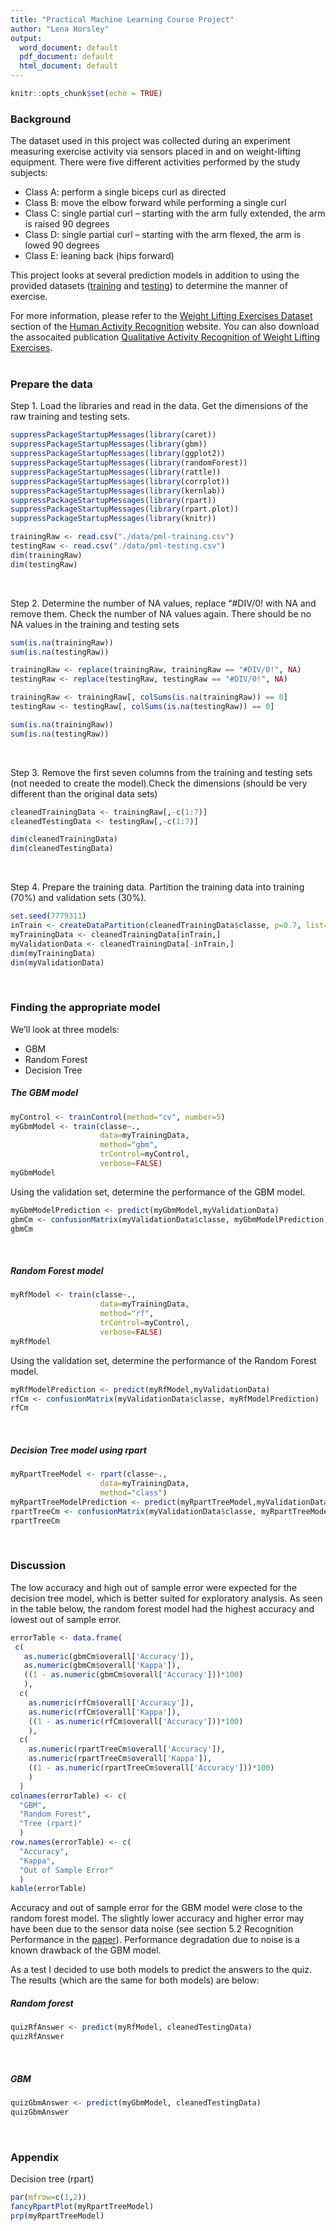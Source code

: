```yaml
---
title: "Practical Machine Learning Course Project"
author: "Lena Horsley"
output:
  word_document: default
  pdf_document: default
  html_document: default
---
```


```r
knitr::opts_chunk$set(echo = TRUE)
```
    
### Background
The dataset used in this project was collected during an experiment measuring exercise activity via sensors placed in and on weight-lifting equipment. 
There were five different activities performed by the study subjects:

  * Class A: perform a single biceps curl as directed
  * Class B: move the elbow forward while performing a single curl
  * Class C: single partial curl – starting with the arm fully extended, the arm is raised 90 degrees
  * Class D: single partial curl – starting with the arm flexed, the arm is lowed 90 degrees
  * Class E: leaning back (hips forward)

This project looks at several prediction models in addition to using the provided datasets ([training](https://d396qusza40orc.cloudfront.net/predmachlearn/pml-training.csv) and [testing](https://d396qusza40orc.cloudfront.net/predmachlearn/pml-testing.csv)) to determine the manner of exercise.

For more information, please refer to the [Weight Lifting Exercises Dataset](http://web.archive.org/web/20161224072740/http:/groupware.les.inf.puc-rio.br/har#weight_lifting_exercises) section of the [Human Activity Recognition](http://web.archive.org/web/20161224072740/http:/groupware.les.inf.puc-rio.br/har#weight_lifting_exercises) website. You can also download the assocaited publication [Qualitative Activity Recognition of Weight Lifting Exercises](http://web.archive.org/web/20170519033209/http://groupware.les.inf.puc-rio.br/public/papers/2013.Velloso.QAR-WLE.pdf).
<br>
<br>

### Prepare the data

Step 1. Load the libraries and read in the data. Get the dimensions of the raw training and testing sets.
```r
suppressPackageStartupMessages(library(caret))
suppressPackageStartupMessages(library(gbm))
suppressPackageStartupMessages(library(ggplot2))
suppressPackageStartupMessages(library(randomForest))
suppressPackageStartupMessages(library(rattle))
suppressPackageStartupMessages(library(corrplot))
suppressPackageStartupMessages(library(kernlab))
suppressPackageStartupMessages(library(rpart))
suppressPackageStartupMessages(library(rpart.plot))
suppressPackageStartupMessages(library(knitr))

trainingRaw <- read.csv("./data/pml-training.csv")
testingRaw <- read.csv("./data/pml-testing.csv")
dim(trainingRaw)
dim(testingRaw)
```
<br>
    
Step 2. Determine the number of NA values, replace "#DIV/0! with NA and remove them. Check the number of NA values again. There should be no NA values in the training and testing sets
```r

sum(is.na(trainingRaw))
sum(is.na(testingRaw))

trainingRaw <- replace(trainingRaw, trainingRaw == "#DIV/0!", NA)
testingRaw <- replace(testingRaw, testingRaw == "#DIV/0!", NA)

trainingRaw <- trainingRaw[, colSums(is.na(trainingRaw)) == 0]
testingRaw <- testingRaw[, colSums(is.na(testingRaw)) == 0]

sum(is.na(trainingRaw))
sum(is.na(testingRaw))
```
<br>
    
Step 3. Remove the first seven columns from the training and testing sets (not needed to create the model).Check the dimensions (should be very different than the original data sets)
```r
cleanedTrainingData <- trainingRaw[,-c(1:7)]
cleanedTestingData <- testingRaw[,-c(1:7)]

dim(cleanedTrainingData)
dim(cleanedTestingData)
```
<br>
    
Step 4. Prepare the training data.  Partition the training data into training (70%) and validation sets (30%).
```r
set.seed(7779311)
inTrain <- createDataPartition(cleanedTrainingData$classe, p=0.7, list=FALSE)
myTrainingData <- cleanedTrainingData[inTrain,]
myValidationData <- cleanedTrainingData[-inTrain,]
dim(myTrainingData)
dim(myValidationData)
```
<br>   

### Finding the appropriate model
We'll look at three models:

* GBM
* Random Forest
* Decision Tree

##### The GBM model
```r
myControl <- trainControl(method="cv", number=5)
myGbmModel <- train(classe~.,
                    data=myTrainingData,
                    method="gbm",
                    trControl=myControl,
                    verbose=FALSE)
myGbmModel
```

Using the validation set, determine the performance of the GBM model.
```r
myGbmModelPrediction <- predict(myGbmModel,myValidationData)
gbmCm <- confusionMatrix(myValidationData$classe, myGbmModelPrediction)
gbmCm 
```
<br>
    
##### Random Forest model
```r
myRfModel <- train(classe~.,
                    data=myTrainingData,
                    method="rf",
                    trControl=myControl,
                    verbose=FALSE)
myRfModel
```

Using the validation set, determine the performance of the Random Forest model.
```r
myRfModelPrediction <- predict(myRfModel,myValidationData)
rfCm <- confusionMatrix(myValidationData$classe, myRfModelPrediction)
rfCm
```
<br>   

##### Decision Tree model using rpart
```r
myRpartTreeModel <- rpart(classe~.,
                    data=myTrainingData,
                    method="class")
myRpartTreeModelPrediction <- predict(myRpartTreeModel,myValidationData, type = "class")
rpartTreeCm <- confusionMatrix(myValidationData$classe, myRpartTreeModelPrediction)
rpartTreeCm
```
<br>    

### Discussion
The low accuracy and high out of sample error were expected for the decision tree model, which is better suited for exploratory analysis. As seen in the table below, the random forest model had the highest accuracy and lowest out of sample error.

```r

errorTable <- data.frame(
 c(
   as.numeric(gbmCm$overall['Accuracy']),
   as.numeric(gbmCm$overall['Kappa']),
   ((1 - as.numeric(gbmCm$overall['Accuracy']))*100)
   ),
  c(
    as.numeric(rfCm$overall['Accuracy']),
    as.numeric(rfCm$overall['Kappa']),
    ((1 - as.numeric(rfCm$overall['Accuracy']))*100)
    ),
  c(
    as.numeric(rpartTreeCm$overall['Accuracy']),
    as.numeric(rpartTreeCm$overall['Kappa']),
    ((1 - as.numeric(rpartTreeCm$overall['Accuracy']))*100)
    )
  )
colnames(errorTable) <- c(
  "GBM",
  "Random Forest",
  "Tree (rpart)"
  )
row.names(errorTable) <- c(
  "Accuracy",
  "Kappa",
  "Out of Sample Error"
  )
kable(errorTable)
```

Accuracy and out of sample error for the GBM model were close to the random forest model. The slightly lower accuracy and higher error may have been due to the sensor data noise (see section 5.2 Recognition Performance in the [paper](http://web.archive.org/web/20170519033209/http://groupware.les.inf.puc-rio.br/public/papers/2013.Velloso.QAR-WLE.pdf)). Performance degradation due to noise is a known drawback of the GBM model.   

As a test I decided to use both models to predict the answers to the quiz. The results (which are the same for both models) are below:


##### Random forest
```r
quizRfAnswer <- predict(myRfModel, cleanedTestingData)
quizRfAnswer
```
<br>    

##### GBM
```r
quizGbmAnswer <- predict(myGbmModel, cleanedTestingData)
quizGbmAnswer
```
<br>   

### Appendix
Decision tree (rpart)
```r
par(mfrow=c(1,2))
fancyRpartPlot(myRpartTreeModel)
prp(myRpartTreeModel)
```
<br>    



